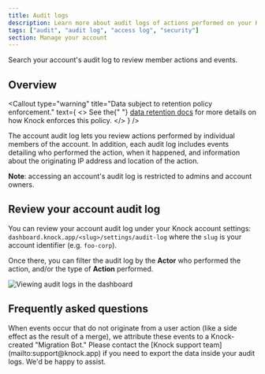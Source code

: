 ```yaml
---
title: Audit logs
description: Learn more about audit logs of actions performed on your Knock account.
tags: ["audit", "audit log", "access log", "security"]
section: Manage your account
---
```


Search your account's audit log to review member actions and events.

## Overview

<Callout
  type="warning"
  title="Data subject to retention policy enforcement."
  text={
    <>
      See the{" "}
      <a href="/manage-your-account/data-retention">data retention docs</a> for
      more details on how Knock enforces this policy.
    </>
  }
/>

The account audit log lets you review actions performed by individual members of the account. In addition, each audit log includes events detailing who performed the action, when it happened, and information about the originating IP address and location of the action.

**Note**: accessing an account's audit log is restricted to admins and account owners.

## Review your account audit log

You can review your account audit log under your Knock account settings: `dashboard.knock.app/<slug>/settings/audit-log` where the `slug` is your account identifier (e.g. `foo-corp`).

Once there, you can filter the audit log by the **Actor** who performed the action, and/or the type of **Action** performed.

<Image
  src="/images/manage-your-account/audit-logs.png"
  width={1624}
  height={1056}
  alt="Viewing audit logs in the dashboard"
/>

## Frequently asked questions

<AccordionGroup>
  <Accordion title="Why do I see migration-bot@knock.app perform changes on my account?">
    When events occur that do not originate from a user action (like a side
    effect as the result of a merge), we attribute these events to a
    Knock-created "Migration Bot."
  </Accordion>
  <Accordion title="Can I export my account audit logs?">
    Please contact the [Knock support team](mailto:support@knock.app) if you
    need to export the data inside your audit logs. We'd be happy to assist.
  </Accordion>
</AccordionGroup>
